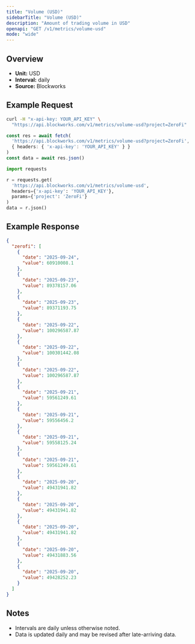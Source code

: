 ```yaml
---
title: "Volume (USD)"
sidebarTitle: "Volume (USD)"
description: "Amount of trading volume in USD"
openapi: "GET /v1/metrics/volume-usd"
mode: "wide"
---
```


## Overview

- **Unit:** USD
- **Interval:** daily
- **Source:** Blockworks

## Example Request

<CodeGroup>

```bash cURL
curl -H "x-api-key: YOUR_API_KEY" \
  "https://api.blockworks.com/v1/metrics/volume-usd?project=ZeroFi"
```

```typescript TypeScript
const res = await fetch(
  'https://api.blockworks.com/v1/metrics/volume-usd?project=ZeroFi',
  { headers: { 'x-api-key': 'YOUR_API_KEY' } }
)
const data = await res.json()
```

```python Python
import requests

r = requests.get(
  'https://api.blockworks.com/v1/metrics/volume-usd',
  headers={'x-api-key': 'YOUR_API_KEY'},
  params={'project': 'ZeroFi'}
)
data = r.json()
```

</CodeGroup>

## Example Response

```json
{
  "zerofi": [
    {
      "date": "2025-09-24",
      "value": 60910008.1
    },
    {
      "date": "2025-09-23",
      "value": 89378157.06
    },
    {
      "date": "2025-09-23",
      "value": 89371193.75
    },
    {
      "date": "2025-09-22",
      "value": 100296587.87
    },
    {
      "date": "2025-09-22",
      "value": 100301442.08
    },
    {
      "date": "2025-09-22",
      "value": 100296587.87
    },
    {
      "date": "2025-09-21",
      "value": 59561249.61
    },
    {
      "date": "2025-09-21",
      "value": 59556456.2
    },
    {
      "date": "2025-09-21",
      "value": 59558125.24
    },
    {
      "date": "2025-09-21",
      "value": 59561249.61
    },
    {
      "date": "2025-09-20",
      "value": 49431941.82
    },
    {
      "date": "2025-09-20",
      "value": 49431941.82
    },
    {
      "date": "2025-09-20",
      "value": 49431941.82
    },
    {
      "date": "2025-09-20",
      "value": 49431883.56
    },
    {
      "date": "2025-09-20",
      "value": 49428252.23
    }
  ]
}
```

## Notes
- Intervals are daily unless otherwise noted.
- Data is updated daily and may be revised after late-arriving data.